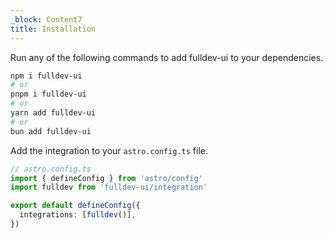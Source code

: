 ```yaml
---
_block: Content7
title: Installation
---
```



Run any of the following commands to add fulldev-ui to your dependencies.

```bash
npm i fulldev-ui
# or
pnpm i fulldev-ui
# or
yarn add fulldev-ui
# or
bun add fulldev-ui
```

Add the integration to your `astro.config.ts` file.

```ts
// astro.config.ts
import { defineConfig } from 'astro/config'
import fulldev from 'fulldev-ui/integration'

export default defineConfig({
  integrations: [fulldev()],
})
```
